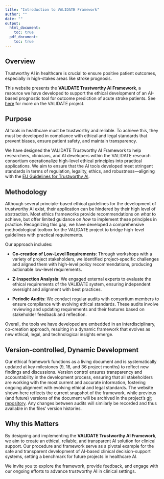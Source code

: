 ```yaml
---
title: "Introduction to VALIDATE Framework"
author: ""
date: ""
output:
  html_document:
    toc: true
  pdf_document:
    toc: true
---
```


## Overview

Trustworthy AI in healthcare is crucial to ensure positive patient outcomes, especially in high-stakes areas like stroke prognosis. 

This website presents the **VALIDATE Trustworthy AI Framework**, a resource we have developed to support the ethical development of an AI-based prognostic tool for outcome prediction of acute stroke patients. See [here](https://validate-project.eu) for more on the VALIDATE project. 

## Purpose
AI tools in healthcare must be trustworthy and reliable. To achieve this, they must be developed in compliance with ethical and legal standards that prevent biases, ensure patient safety, and maintain transparency. 

We have designed the VALIDATE Trustworthy AI Framework to help researchers, clinicians, and AI developers within the VALIDATE research consortium operationalize high-level ethical principles into practical applications. We aim to ensure that the AI tools developed meet stringent standards in terms of regulation, legality, ethics, and robustness---aligning with the [EU Guidelines for Trustworthy AI](https://digital-strategy.ec.europa.eu/en/library/ethics-guidelines-trustworthy-ai).

## Methodology
Although several principle-based ethical guidelines for the development of trustworthy AI exist, their application can be hindered by their high level of abstraction. Most ethics frameworks provide recommendations on *what* to achieve, but offer limited guidance on *how* to implement these principles in practice. Recognizing this gap, we have developed a comprehensive methodological toolbox for the VALIDATE project to bridge high-level guidelines with practical requirements.

Our approach includes:

- **Co-creation of Low-Level Requirements**: Through workshops with a variety of project stakeholders, we identified project-specific challenges and aligned them with high-level policy recommendations, producing actionable low-level requirements.

- **Z-Inspection Analysis**: We engaged external experts to evaluate the ethical requirements of the VALIDATE system, ensuring independent oversight and alignment with best practices.

- **Periodic Audits**: We conduct regular audits with consortium members to ensure compliance with evolving ethical standards. These audits involve reviewing and updating requirements and their features based on stakeholder feedback and reflection. 

Overall, the tools we have developed are embedded in an interdisciplinary, co-creation approach, resulting in a dynamic framework that evolves as new ethical, legal, and technological insights emerge.

## Version-controlled, Dynamic Development
Our ethical framework functions as a living document and is systematically updated at key milestones (9, 18, and 36 project months) to reflect new findings and discussions. Version control ensures transparency and accountability in the development process, ensuring that all stakeholders are working with the most current and accurate information, fostering ongoing alignment with evolving ethical and legal standards. The website shown here reflects the current snapshot of the framework, while previous (and future) versions of the document will be archived in the project's [git repository](https://github.com/gabrielepluktaite/validate-framework). Any changes between audits will similarly be recorded and thus available in the files' version histories.

## Why this Matters
By designing and implementing the **VALIDATE Trustworthy AI Framework**, we aim to create an ethical, reliable, and transparent AI solution for clinical support. Our procedure and framework serve as a pivotal example for the safe and transparent development of AI-based clinical decision-support systems, setting a benchmark for future projects in healthcare AI. 

We invite you to explore the framework, provide feedback, and engage with our ongoing efforts to advance trustworthy AI in clinical settings.
